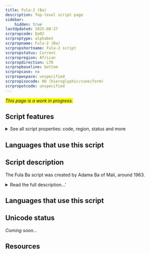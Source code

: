 ```yaml
---
title: Fula-2 (Ba)
description: Top-level script page
sidebar:
    hidden: true
lastUpdated: 2025-08-27
scrpropcode: Qa02
scrproptype: alphabet
scrpropname: Fula-2 (Ba)
scrpropshortname: Fula-2 script
scrpropstatus: Current
scrpropregion: African
scrpropdirection: LTR
scrpropbaseline: bottom
scrpropcase: no
scrpropwspace: unspecified
scrpropisocode: 00 (hieroglyphic/cuneiform)
scrpropotcode: unspecified
---
```


<span style='background-color:yellow'>_This page is a work in progress._</span>


## Script features

<details>
<summary> See all script properties: code, region, status and more</summary>
<ScriptInfo />
</details>

## Languages that use this script

<WsList script='Qa02' wsMax='5' />

## Script description

The Fula Ba script was created by Adama Ba of Mali, around 1963.

<details>
<summary>Read the full description...'</summary>It is one of two African alphabets used for writing the Fula languages spoken in Mauritania, Senegal, Mali, Guinea, Burkina Faso, Niger, Nigeria, Cameroon, Gambia, Chad, Sierra Leone, Benin, Guinea-Bissau, Sudan, Central African Republic, Côte d'Ivoire, Ghana, Togo, Liberia, and Gabon. The second of these alphabets is [Fula Dita](/scrlang/script-qa01). The Fula languages are more commonly written with the [Latin](/scrlang/script-Latn) or [Arabic](/scrlang/script-Arab) scripts (Ajami style) than with either of the two Fula alphabets. Of the two, Fula Dita has been used more widely than Fula Ba.

_This script is not currently recognized by the [ISO 15924 standard](http://www.unicode.org/iso15924/), but is included in ScriptSource for research purposes. If you have any information on this script, please add the information to this site. Your contributions can be a great help in refining and expanding the ISO 15924 standard. The [Script Encoding Initiative](http://www.linguistics.berkeley.edu/sei/) is working to support the inclusion of this script in the standard, and contributions here will support their efforts._
</details>

## Languages that use this script

<WsList script='Qa02' wsMax='5' />

## Unicode status

_Coming soon..._

## Resources

<ScriptResources detailSummary='seemore' />


